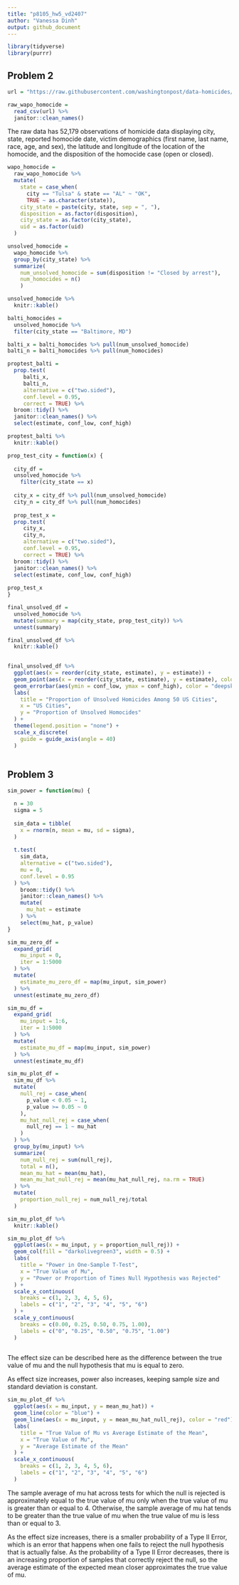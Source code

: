 ```yaml
---
title: "p8105_hw5_vd2407"
author: "Vanessa Dinh"
output: github_document
---
```


```r
library(tidyverse)
library(purrr)
```

## Problem 2

```r
url = "https://raw.githubusercontent.com/washingtonpost/data-homicides/master/homicide-data.csv"

raw_wapo_homocide = 
  read_csv(url) %>% 
  janitor::clean_names()
```
The raw data has 52,179 observations of homicide data displaying city, state, reported homocide date, victim demographics (first name, last name, race, age, and sex), the latitude and longitude of the location of the homocide, and the disposition of the homocide case (open or closed).

```r
wapo_homocide =
  raw_wapo_homocide %>% 
  mutate(
    state = case_when(
      city == "Tulsa" & state == "AL" ~ "OK",
      TRUE ~ as.character(state)),
    city_state = paste(city, state, sep = ", "),
    disposition = as.factor(disposition),
    city_state = as.factor(city_state),
    uid = as.factor(uid)
  ) 

unsolved_homocide = 
  wapo_homocide %>% 
  group_by(city_state) %>% 
  summarize(
    num_unsolved_homocide = sum(disposition != "Closed by arrest"),
    num_homocides = n()
    ) 

unsolved_homocide %>% 
  knitr::kable()

```

```r

balti_homocides =
  unsolved_homocide %>%
  filter(city_state == "Baltimore, MD") 

balti_x = balti_homocides %>% pull(num_unsolved_homocide)
balti_n = balti_homocides %>% pull(num_homocides)

proptest_balti =
  prop.test(
     balti_x,
     balti_n, 
     alternative = c("two.sided"), 
     conf.level = 0.95,
     correct = TRUE) %>% 
  broom::tidy() %>% 
  janitor::clean_names() %>% 
  select(estimate, conf_low, conf_high) 

proptest_balti %>% 
  knitr::kable()
```

```r
prop_test_city = function(x) {
  
  city_df =
  unsolved_homocide %>% 
    filter(city_state == x)
  
  city_x = city_df %>% pull(num_unsolved_homocide)
  city_n = city_df %>% pull(num_homocides)
  
  prop_test_x =
  prop.test(
     city_x,
     city_n, 
     alternative = c("two.sided"), 
     conf.level = 0.95,
     correct = TRUE) %>% 
  broom::tidy() %>% 
  janitor::clean_names() %>% 
  select(estimate, conf_low, conf_high)
  
prop_test_x
}

final_unsolved_df =
  unsolved_homocide %>% 
  mutate(summary = map(city_state, prop_test_city)) %>% 
  unnest(summary)

final_unsolved_df %>% 
  knitr::kable()
  
```

```r
final_unsolved_df %>% 
  ggplot(aes(x = reorder(city_state, estimate), y = estimate)) +
  geom_point(aes(x = reorder(city_state, estimate), y = estimate), color = "deepskyblue3") +
  geom_errorbar(aes(ymin = conf_low, ymax = conf_high), color = "deepskyblue3", width = 0.5) +
  labs(
    title = "Proportion of Unsolved Homicides Among 50 US Cities",
    x = "US Cities",
    y = "Proportion of Unsolved Homocides"
  ) +
  theme(legend.position = "none") +
  scale_x_discrete(
    guide = guide_axis(angle = 40)
  ) 
  
```

## Problem 3

```r
sim_power = function(mu) {

  n = 30
  sigma = 5
  
  sim_data = tibble(
    x = rnorm(n, mean = mu, sd = sigma),
  ) 
  
  t.test(
    sim_data,
    alternative = c("two.sided"),
    mu = 0,
    conf.level = 0.95
  ) %>% 
    broom::tidy() %>% 
    janitor::clean_names() %>% 
    mutate(
      mu_hat = estimate
    ) %>% 
    select(mu_hat, p_value) 
}

```

```r
sim_mu_zero_df =
  expand_grid(
    mu_input = 0,
    iter = 1:5000
  ) %>% 
  mutate(
    estimate_mu_zero_df = map(mu_input, sim_power)
  ) %>% 
  unnest(estimate_mu_zero_df) 

```

```r
sim_mu_df =
  expand_grid(
    mu_input = 1:6,
    iter = 1:5000
  ) %>% 
  mutate(
    estimate_mu_df = map(mu_input, sim_power)
  ) %>% 
  unnest(estimate_mu_df)
```

```r
sim_mu_plot_df =
  sim_mu_df %>%
  mutate(
    null_rej = case_when(
      p_value < 0.05 ~ 1,
      p_value >= 0.05 ~ 0
    ),
    mu_hat_null_rej = case_when(
      null_rej == 1 ~ mu_hat
    )
  ) %>% 
  group_by(mu_input) %>% 
  summarize(
    num_null_rej = sum(null_rej),
    total = n(),
    mean_mu_hat = mean(mu_hat),
    mean_mu_hat_null_rej = mean(mu_hat_null_rej, na.rm = TRUE)
  ) %>% 
  mutate(
    proportion_null_rej = num_null_rej/total
  ) 

sim_mu_plot_df %>% 
  knitr::kable()
```


```r
sim_mu_plot_df %>% 
  ggplot(aes(x = mu_input, y = proportion_null_rej)) +
  geom_col(fill = "darkolivegreen3", width = 0.5) +
  labs(
    title = "Power in One-Sample T-Test",
    x = "True Value of Mu",
    y = "Power or Proportion of Times Null Hypothesis was Rejected"
  ) +
  scale_x_continuous(
    breaks = c(1, 2, 3, 4, 5, 6),
    labels = c("1", "2", "3", "4", "5", "6")
  ) +
  scale_y_continuous(
    breaks = c(0.00, 0.25, 0.50, 0.75, 1.00),
    labels = c("0", "0.25", "0.50", "0.75", "1.00")
  ) 
 
```

The effect size can be described here as the difference between the true value of mu and the null hypothesis that mu is equal to zero.

As effect size increases, power also increases, keeping sample size and standard deviation is constant.

```r
sim_mu_plot_df %>%
  ggplot(aes(x = mu_input, y = mean_mu_hat)) +
  geom_line(color = "blue") +
  geom_line(aes(x = mu_input, y = mean_mu_hat_null_rej), color = "red") +
  labs(
    title = "True Value of Mu vs Average Estimate of the Mean",
    x = "True Value of Mu",
    y = "Average Estimate of the Mean"
  ) +
  scale_x_continuous(
    breaks = c(1, 2, 3, 4, 5, 6),
    labels = c("1", "2", "3", "4", "5", "6")
  ) 

```
The sample average of mu hat across tests for which the null is rejected is approximately equal to the true value of mu only when the true value of mu is greater than or equal to 4. Otherwise, the sample average of mu hat tends to be greater than the true value of mu when the true value of mu is less than or equal to 3.

As the effect size increases, there is a smaller probability of a Type II Error, which is an error that happens when one fails to reject the null hypothesis that is actually false. As the probability of a Type II Error decreases, there is an increasing proportion of samples that correctly reject the null, so the average estimate of the expected mean closer approximates the true value of mu.

